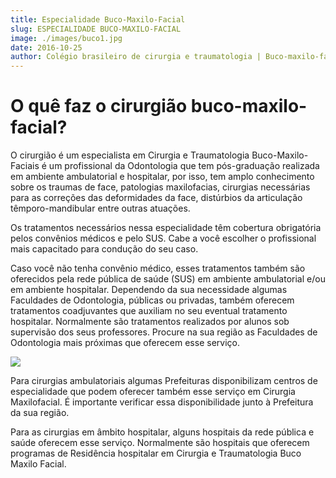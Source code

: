 ```yaml
---
title: Especialidade Buco-Maxilo-Facial
slug: ESPECIALIDADE BUCO-MAXILO-FACIAL
image: ./images/buco1.jpg
date: 2016-10-25
author: Colégio brasileiro de cirurgia e traumatologia | Buco-maxilo-facial
---
```


# O quê faz o cirurgião buco-maxilo-facial?

O cirurgião é um especialista em Cirurgia e Traumatologia Buco-Maxilo-Faciais é um profissional da Odontologia que tem pós-graduação realizada em ambiente ambulatorial e hospitalar, por isso, tem amplo conhecimento sobre os traumas de face, patologias maxilofacias, cirurgias necessárias para as correções das deformidades da face, distúrbios da articulação têmporo-mandibular entre outras atuações.<br />

Os tratamentos necessários nessa especialidade têm cobertura obrigatória pelos convênios médicos e pelo SUS. Cabe a você escolher o profissional mais capacitado para condução do seu caso.<br />

Caso você não tenha convênio médico, esses tratamentos também são oferecidos pela rede pública de saúde (SUS) em ambiente ambulatorial e/ou em ambiente hospitalar. Dependendo da sua necessidade algumas Faculdades de Odontologia, públicas ou privadas, também oferecem tratamentos coadjuvantes que auxiliam no seu eventual tratamento hospitalar. Normalmente são tratamentos realizados por alunos sob supervisão dos seus professores. Procure na sua região as Faculdades de Odontologia mais próximas que oferecem esse serviço.<br />

<div className="post-image">

![](./images/buco2.jpg)

</div>

Para cirurgias ambulatoriais algumas Prefeituras disponibilizam centros de especialidade que podem oferecer também esse serviço em Cirurgia Maxilofacial. É importante verificar essa disponibilidade junto à Prefeitura da sua região.<br />

Para as cirurgias em âmbito hospitalar, alguns hospitais da rede pública e saúde oferecem esse serviço. Normalmente são hospitais que oferecem programas de Residência hospitalar em Cirurgia e Traumatologia Buco Maxilo Facial.
